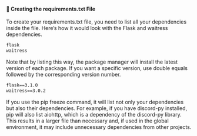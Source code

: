 #### 📝 Creating the requirements.txt File

To create your requirements.txt file, you need to list all your dependencies inside the file.
Here’s how it would look with the Flask and waitress dependencies.

```txt
flask
waitress
```

Note that by listing this way, the package manager will install the latest version of each package.
If you want a specific version, use double equals followed by the corresponding version number.

```txt
flask==3.1.0
waitress==3.0.2
```

If you use the pip freeze command, it will list not only your dependencies but also their dependencies.
For example, if you have discord-py installed, pip will also list aiohttp, which is a dependency of the
discord-py library. This results in a larger file than necessary and, if used in the global environment, it may
include unnecessary dependencies from other projects.